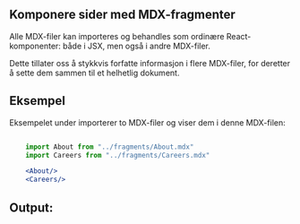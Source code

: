 


## Komponere sider med MDX-fragmenter

Alle MDX-filer kan importeres og behandles som ordinære React-komponenter: både i 
JSX, men også i andre MDX-filer.

Dette tillater oss å stykkvis forfatte informasjon i flere MDX-filer, for deretter å 
sette dem sammen til et helhetlig dokument. 

## Eksempel

Eksempelet under importerer to MDX-filer og viser dem i denne MDX-filen:

```jsx

    import About from "../fragments/About.mdx"
    import Careers from "../fragments/Careers.mdx"

    <About/>
    <Careers/>
```


## Output:


<About/>
<Careers/>